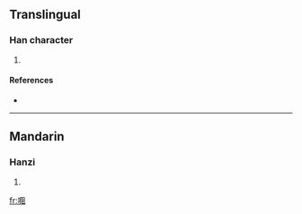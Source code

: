 ==Translingual==

===Han character===
{{Han char|rn=30|rad=口|as=08|sn=11|four=|canj=口弓中一 (RNLM)}}

# {{defn|Han|sort=口08}}

====References====
* {{Han ref|kx=0196.261|hdz=10634.181|uh=5528|ud=21800}}

----

==Mandarin==

===Hanzi===
{{cmn-hanzi|pin=[[zǔ]] ([[zu3]]), [[zuǒ]] ([[zuo3]])|wg=tsu<sup>3</sup>, tso<sup>3</sup>}}

# {{defn|Mandarin}}

[[fr:唨]]